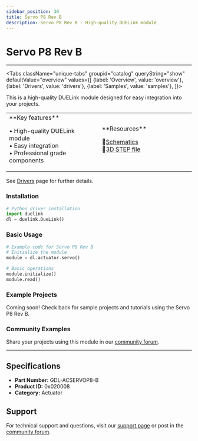 ```yaml
---
sidebar_position: 30
title: Servo P8 Rev B
description: Servo P8 Rev B - High-quality DUELink module
---
```



# Servo P8 Rev B

<ProductImageSelector 
  partNumber="acservop8-b"
  productName="Servo P8 Rev B"
/>

---

<Tabs className="unique-tabs" groupid="catalog" queryString="show" defaultValue="overview"
  values={[
    {label: 'Overview', value: 'overview'},
    {label: 'Drivers', value: 'drivers'},
    {label: 'Samples', value: 'samples'},
  ]}>

<TabItem value="overview">

This is a high-quality DUELink module designed for easy integration into your projects.

<table><td width='50%'>
**Key features**

• High-quality DUELink module<br/>
• Easy integration<br/>
• Professional grade components<br/>

</td><td width='50%'>
**Resources**
 
📄[Schematics](/sch/acservop8-b.pdf)<br/>
🔩[3D STEP file](/3d/acservop8-b.step)<br/>

</td></table>

</TabItem>

<TabItem value="drivers">

See [Drivers](../../engine/drivers) page for further details.

### Installation

```python
# Python driver installation
import duelink
dl = duelink.DueLink()
```

### Basic Usage

```python
# Example code for Servo P8 Rev B
# Initialize the module
module = dl.actuator.servo()

# Basic operations
module.initialize()
module.read()
```

</TabItem>

<TabItem value="samples">

### Example Projects

Coming soon! Check back for sample projects and tutorials using the Servo P8 Rev B.

### Community Examples

Share your projects using this module in our [community forum](https://forums.ghielectronics.com).

</TabItem>

</Tabs>

---

## Specifications

- **Part Number:** GDL-ACSERVOP8-B
- **Product ID:** 0x020008
- **Category:** Actuator

## Support

For technical support and questions, visit our [support page](../../support) or post in the [community forum](https://forums.ghielectronics.com).
